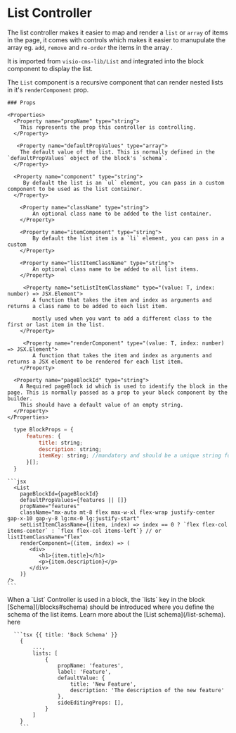 # List Controller
The list controller makes it easier to map and render a `list` or `array` of items in the page, it comes with controls which makes it easier to manupulate the array
eg. `add`, `remove` and `re-order` the items in the array . 

It is imported from `visio-cms-lib/List` and integrated into the block component to display the list.

The `List` component is a recursive component that can render nested lists in it's `renderComponent` prop.

<Row>
  <Col>

    ### Props

    <Properties>
      <Property name="propName" type="string">
        This represents the prop this controller is controlling.
      </Property>

       <Property name="defaultPropValues" type="array">
        The default value of the list. This is normally defined in the `defaultPropValues` object of the block's `schema`.
      </Property>

      <Property name="component" type="string">
         By default the list is an `ul` element, you can pass in a custom component to be used as the list container.
      </Property>

        <Property name="className" type="string">
            An optional class name to be added to the list container.
        </Property>
    
        <Property name="itemComponent" type="string">
            By default the list item is a `li` element, you can pass in a custom
        </Property>

        <Property name="listItemClassName" type="string">
            An optional class name to be added to all list items.
        </Property>

         <Property name="setListItemClassName" type="(value: T, index: number) => JSX.Element">
            A function that takes the item and index as arguments and returns a class name to be added to each list item.

            mostly used when you want to add a different class to the first or last item in the list.
        </Property>

         <Property name="renderComponent" type="(value: T, index: number) => JSX.Element">
            A function that takes the item and index as arguments and returns a JSX element to be rendered for each list item.
        </Property>

      <Property name="pageBlockId" type="string">
        A Required pageBlock id which is used to identify the block in the page. This is normally passed as a prop to your block component by the builder.
        This should have a default value of an empty string.
      </Property>
    </Properties>

  </Col>
  <Col sticky>

  ```jsx
    type BlockProps = {
        features: {
            title: string;
            description: string;
            itemKey: string; //mandatory and should be a unique string for each item
        }[];
    }
  ```

    ```jsx
      <List
        pageBlockId={pageBlockId}
        defaultPropValues={features || []}
        propName="features"
        className="mx-auto mt-8 flex max-w-xl flex-wrap justify-center gap-x-10 gap-y-8 lg:mx-0 lg:justify-start"
        setListItemClassName={(item, index) => index == 0 ? `flex flex-col items-center` : `flex flex-col items-left`} // or  listItemClassName="flex"
        renderComponent={(item, index) => (
           <div>
              <h1>{item.title}</h1>
              <p>{item.description}</p>
           </div>
        )}
    />
    ```

  </Col>

  <Col>
    When a `List` Controller is used in a block, the `lists` key in the block [Schema](/blocks#schema) should be introduced where you define the schema of the list items.
    Learn more about the [List schema](/list-schema). here

      ```tsx {{ title: 'Bock Schema' }}
        {
            ...,
            lists: [
                {
                    propName: 'features',
                    label: 'Feature',
                    defaultValue: {
                        title: 'New Feature',
                        description: 'The description of the new feature'
                    },
                    sideEditingProps: [],
                }
            ]
        }
        ```
  </Col>
</Row>


